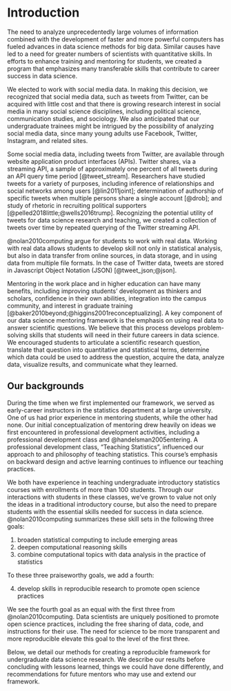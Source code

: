 # Introduction

The need to analyze unprecedentedly large volumes of information combined with 
the development of faster and more powerful computers has fueled advances in 
data science methods for big data. Similar causes have led to a
need for greater 
numbers of scientists with quantitative skills. In efforts to enhance training
and mentoring for students, we created a program that emphasizes many 
transferable skills that contribute to career success in data science.

We elected to work with social media data. In making 
this decision, we recognized that social media data, such as tweets from 
Twitter, can be acquired with little cost and that there is growing research 
interest in social media in many social science disciplines, including political 
science, communication studies, and sociology. We also anticipated 
that our undergraduate trainees might be intrigued by the possibility of 
analyzing social media data, since many young adults use Facebook, Twitter, 
Instagram, and related sites.


Some social media data, including tweets from Twitter, are 
available through website application product interfaces (APIs). Twitter 
shares, via a streaming API, a sample of approximately one percent of all 
tweets during an API query time period [@tweet_stream].
Researchers have studied tweets for a 
variety of purposes, including 
inference of relationships and social networks among users [@lin2011joint]; 
determination of 
authorship of specific tweets when multiple persons share a single account [@drob]; and 
study of rhetoric in recruiting political supporters [@pelled2018little;@wells2016trump].
Recognizing the potential utility of tweets for data science research and teaching, 
we created a 
collection of tweets over time by repeated querying of the Twitter streaming API.

@nolan2010computing argue for students to work with real data. 
Working with real data allows students to develop skill not only in statistical analysis,
but also in data transfer from online sources, in data storage, and in using data 
from multiple file formats. In the case of Twitter data, tweets are stored in
Javascript Object Notation (JSON) [@tweet_json;@json]. 

Mentoring in the work place and in higher education can have many 
benefits, including improving students' development as thinkers and scholars, confidence in their 
own abilities, integration into the campus community,
and interest in graduate training 
[@baker2010beyond;@higgins2001reconceptualizing].
A key component of our data science mentoring framework is 
the emphasis on using real data to answer 
scientific questions. We believe that this process develops problem-solving skills that 
students will need in their future careers in data science. 
We encouraged students to articulate a scientific research question, translate that question 
into quantitative and statistical terms, determine which data could be used to address the 
question, acquire the data, analyze data, visualize results, and communicate what they learned.



## Our backgrounds

During the time when we first implemented our framework, we served as early-career instructors in 
the statistics department at a large university. One of us had prior 
experience in mentoring students, while the other had none. Our initial 
conceptualization of mentoring drew heavily on ideas we first encountered in professional 
development 
activities, including a professional development class and @handelsman2005entering. 
A professional development class, "Teaching Statistics", 
influenced our approach to and philosophy of teaching statistics. 
This course's emphasis on backward design and active learning continues to influence our teaching practices. 

We both have experience in teaching undergraduate introductory 
statistics courses with enrollments of more than 
100 students. Through our interactions with students in these 
classes, we've grown to value not only 
the ideas in a traditional introductory course, but also the need 
to prepare students with the essential skills needed for success 
in data science. @nolan2010computing summarizes these skill sets 
in the following three goals:

1. broaden statistical computing to include emerging areas
1. deepen computational reasoning skills
1. combine computational topics with data analysis in the practice of statistics

To these three praiseworthy goals, we add a fourth:

4. develop skills in reproducible research to promote open science practices

We see the fourth goal as an equal with the first three from @nolan2010computing. 
Data scientists are uniquely positioned to promote open science 
practices, including the free sharing of 
data, code, and instructions for their use. 
The need for science to be more transparent and more reproducible
elevate this goal to the level of the first three.

Below, we detail our methods for creating a reproducible framework
for undergraduate data science 
research. We describe our results before concluding with lessons learned, 
things we could have done differently, and recommendations for future 
mentors who may use and extend our framework. 


